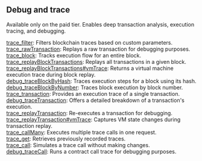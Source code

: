

## Debug and trace

Available only on the paid tier. Enables deep transaction analysis, execution tracing, and debugging.

[trace_filter](/soneium-api/debugandtrace/trace_filter): Filters blockchain traces based on custom parameters. \
[trace_rawTransaction](/soneium-api/debugandtrace/trace_rawTransaction): Replays a raw transaction for debugging purposes. \
[trace_block](/soneium-api/debugandtrace/trace_block): Tracks execution flow for an entire block. \
[trace_replayBlockTransactions](/soneium-api/debugandtrace/trace_replayBlockTransactions): Replays all transactions in a given block. \
[trace_replayBlockTransactions#vmTrace](/soneium-api/debugandtrace/trace_replayBlockTransactions#vmTrace): Returns a virtual machine execution trace during block replay. \
[debug_traceBlockByHash](/soneium-api/debugandtrace/debug_traceBlockByHash): Traces execution steps for a block using its hash. \
[debug_traceBlockByNumber](/soneium-api/debugandtrace/debug_traceBlockByNumber): Traces block execution by block number. \
[trace_transaction](/soneium-api/debugandtrace/trace_transaction): Provides an execution trace of a single transaction. \
[debug_traceTransaction](/soneium-api/debugandtrace/debug_traceTransaction): Offers a detailed breakdown of a transaction's execution. \
[trace_replayTransaction](/soneium-api/debugandtrace/trace_replayTransaction): Re-executes a transaction for debugging. \
[trace_replayTransaction#vmTrace](/soneium-api/debugandtrace/trace_replayTransactionvmTrace): Captures VM state changes during transaction replay. \
[trace_callMany](/soneium-api/debugandtrace/trace_callMany): Executes multiple trace calls in one request. \
[trace_get](/soneium-api/debugandtrace/trace_get): Retrieves previously recorded traces. \
[trace_call](/soneium-api/debugandtrace/trace_call): Simulates a trace call without making changes. \
[debug_traceCall](/soneium-api/debugandtrace/debug_traceCall): Runs a contract call trace for debugging purposes.

<Space h={16} />
<GetStarted />
